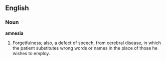 ==English==

===Noun===

'''amnesia'''

#Forgetfulness; also, a defect of speech, from cerebral disease, in which the patient substitutes wrong words or names in the place of those he wishes to employ.